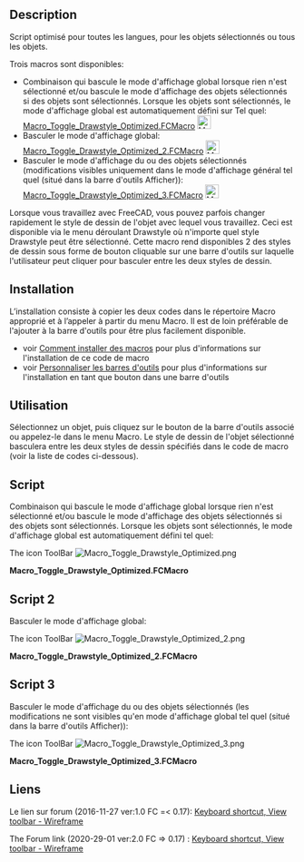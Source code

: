 <languages/>
{{Macro/fr
|Name=Macro Toggle Drawstyle Optimized
|Description=Script optimisé pour toutes les langues et pour les objets sélectionnés ou tous les objets.<br/>Lorsque vous travaillez avec FreeCAD, vous pouvez parfois changer rapidement le style de dessin de l'objet avec lequel vous travaillez. Ceci est disponible via le menu déroulant Drawstyle où n'importe quel style Drawstyle peut être sélectionné. Cette macro rend disponibles 2 des styles de dessin sous forme de bouton cliquable sur une barre d'outils sur laquelle l'utilisateur peut cliquer pour basculer entre les deux styles de dessin.<br/>
|Author=Piffpoof , triplus	
|Version=2.0
|Date=2020-29-01
|FCVersion=0.17 and above
|Download=[https://www.freecadweb.org/wiki/images/8/8c/Macro_Toggle_Drawstyle_Optimized.png ToolBar Icon]
|SeeAlso=[[Macro_Toggle_Drawstyle/fr|Macro Toggle Drawstyle]] [[Image:Macro_Toggle_Drawstyle.png|24px]]
}}

==Description==

Script optimisé pour toutes les langues, pour les objets sélectionnés ou tous les objets.

Trois macros sont disponibles:

* Combinaison qui bascule le mode d'affichage global lorsque rien n'est sélectionné et/ou bascule le mode d'affichage des objets sélectionnés si des objets sont sélectionnés. Lorsque les objets sont sélectionnés, le mode d'affichage global est automatiquement défini sur Tel quel: [[#Script|Macro_Toggle_Drawstyle_Optimized.FCMacro]] [[File:Macro Toggle Drawstyle Optimized.png|24px]]
* Basculer le mode d'affichage global: [[#Script 2|Macro_Toggle_Drawstyle_Optimized_2.FCMacro]] [[File:Macro Toggle Drawstyle Optimized 2.png|24px]]
* Basculer le mode d'affichage du ou des objets sélectionnés (modifications visibles uniquement dans le mode d'affichage général tel quel (situé dans la barre d'outils Afficher)): [[#Script 3|Macro_Toggle_Drawstyle_Optimized_3.FCMacro]] [[File:Macro Toggle Drawstyle Optimized 3.png|24px]]

Lorsque vous travaillez avec FreeCAD, vous pouvez parfois changer rapidement le style de dessin de l'objet avec lequel vous travaillez. Ceci est disponible via le menu déroulant Drawstyle où n'importe quel style Drawstyle peut être sélectionné. Cette macro rend disponibles 2 des styles de dessin sous forme de bouton cliquable sur une barre d'outils sur laquelle l'utilisateur peut cliquer pour basculer entre les deux styles de dessin.

==Installation==

L’installation consiste à copier les deux codes dans le répertoire Macro approprié et à l’appeler à partir du menu Macro. Il est de loin préférable de l'ajouter à la barre d'outils pour être plus facilement disponible.
* voir [[How to install macros/fr|Comment installer des macros]] pour plus d'informations sur l'installation de ce code de macro
* voir [[Customize Toolbars/fr|Personnaliser les barres d'outils]] pour plus d'informations sur l'installation en tant que bouton dans une barre d'outils

== Utilisation ==
Sélectionnez un objet, puis cliquez sur le bouton de la barre d'outils associé ou appelez-le dans le menu Macro. Le style de dessin de l'objet sélectionné basculera entre les deux styles de dessin spécifiés dans le code de macro (voir la liste de codes ci-dessous).

==Script== 

Combinaison qui bascule le mode d'affichage global lorsque rien n'est sélectionné et/ou bascule le mode d'affichage des objets sélectionnés si des objets sont sélectionnés. Lorsque les objets sont sélectionnés, le mode d'affichage global est automatiquement défini tel quel:


The icon ToolBar [[File:Macro Toggle Drawstyle Optimized.png]]

'''Macro_Toggle_Drawstyle_Optimized.FCMacro'''

{{MacroCode|code=
# triplus @ 2016, 2020
# Toggle object/global display mode
# ==============================

# 0 = "As is"
# 1 = "Flat lines"
# 2 = "Shaded
# 3 = "Wireframe"
# 4 = "Points"
# 5 = "Hidden line"
# 6 = "No shading"

globalA = 0
globalB = 3

a = "Flat Lines"
b = "Shaded"
c = "Wireframe"
d = "Points"

objectA = a
objectB = c

# ==============================

from PySide import QtGui
import FreeCADGui as Gui

mw = Gui.getMainWindow()
sel = Gui.Selection.getSelectionEx()


act = {
    0: mw.findChild(QtGui.QAction, "Std_DrawStyleAsIs"),
    1: mw.findChild(QtGui.QAction, "Std_DrawStyleFlatLines"),
    2: mw.findChild(QtGui.QAction, "Std_DrawStyleShaded"),
    3: mw.findChild(QtGui.QAction, "Std_DrawStyleWireframe"),
    4: mw.findChild(QtGui.QAction, "Std_DrawStylePoints"),
    5: mw.findChild(QtGui.QAction, "Std_DrawStyleHiddenLine"),
    6: mw.findChild(QtGui.QAction, "Std_DrawStyleNoShading"),
}


default = act[0]
actionA = act[globalA]
actionB = act[globalB]


if sel:
    obj = []
    default.trigger()
    for s in sel:
        if s.Object.TypeId == "App::Link":
            if s.Object.LinkedObject not in obj:
                obj.append(s.Object.LinkedObject)
        elif s.Object not in obj:
            obj.append(s.Object)
        else:
            pass

    for o in obj:
        if o.ViewObject.DisplayMode == objectA:
            o.ViewObject.DisplayMode = objectB
        else:
            o.ViewObject.DisplayMode = objectA
else:
    if actionA.isChecked():
        actionB.trigger()
    else:
        actionA.trigger()

}}

==Script 2==

Basculer le mode d'affichage global:

The icon ToolBar [[File:Macro Toggle Drawstyle Optimized 2.png]]

'''Macro_Toggle_Drawstyle_Optimized_2.FCMacro'''

{{MacroCode|code=
# triplus @ 2016, 2020
# Toggle global display mode
# ==============================

# 0 = "As is"
# 1 = "Flat lines"
# 2 = "Shaded
# 3 = "Wireframe"
# 4 = "Points"
# 5 = "Hidden line"
# 6 = "No shading"

styleA = 0
styleB = 3

# ==============================

from PySide import QtGui
import FreeCADGui as Gui

mw = Gui.getMainWindow()


act = {
    0: mw.findChild(QtGui.QAction, "Std_DrawStyleAsIs"),
    1: mw.findChild(QtGui.QAction, "Std_DrawStyleFlatLines"),
    2: mw.findChild(QtGui.QAction, "Std_DrawStyleShaded"),
    3: mw.findChild(QtGui.QAction, "Std_DrawStyleWireframe"),
    4: mw.findChild(QtGui.QAction, "Std_DrawStylePoints"),
    5: mw.findChild(QtGui.QAction, "Std_DrawStyleHiddenLine"),
    6: mw.findChild(QtGui.QAction, "Std_DrawStyleNoShading"),
}


actionA = act[styleA]
actionB = act[styleB]


if actionA.isChecked():
    actionB.trigger()
else:
    actionA.trigger()
}}

==Script 3==

Basculer le mode d'affichage du ou des objets sélectionnés (les modifications ne sont visibles qu'en mode d'affichage global tel quel (situé dans la barre d'outils Afficher)):

The icon ToolBar [[File:Macro Toggle Drawstyle Optimized 3.png]]

'''Macro_Toggle_Drawstyle_Optimized_3.FCMacro'''

{{MacroCode|code=
# triplus @ 2016, 2020
# Toggle selected object(s) display mode
# ==============================

a = "Flat Lines"
b = "Shaded"
c = "Wireframe"
d = "Points"

styleA = a
styleB = c

# ==============================

from PySide import QtGui
import FreeCADGui as Gui

obj = []
mw = Gui.getMainWindow()
sel = Gui.Selection.getSelectionEx()
mw.findChild(QtGui.QAction, "Std_DrawStyleAsIs").trigger()


for s in sel:
    if s.Object.TypeId == "App::Link":
        if s.Object.LinkedObject not in obj:
            obj.append(s.Object.LinkedObject)
    elif s.Object not in obj:
        obj.append(s.Object)
    else:
        pass


for o in obj:
    if o.ViewObject.DisplayMode == styleA:
        o.ViewObject.DisplayMode = styleB
    else:
        o.ViewObject.DisplayMode = styleA
}}

{{clear}}

<span id="Link"></span>
==Liens==

Le lien sur forum (2016-11-27 ver:1.0 FC =< 0.17): [https://forum.freecadweb.org/viewtopic.php?f=3&t=14336&start=40#p146239 Keyboard shortcut, View toolbar - Wireframe]

The Forum link (2020-29-01 ver:2.0 FC => 0.17) : [https://forum.freecadweb.org/viewtopic.php?f=3&t=14336&start=50#p364692 Keyboard shortcut, View toolbar - Wireframe]